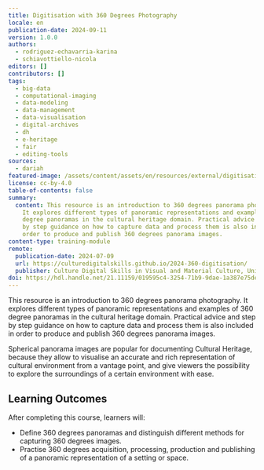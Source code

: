 ```yaml
---
title: Digitisation with 360 Degrees Photography
locale: en
publication-date: 2024-09-11
version: 1.0.0
authors:
  - rodriguez-echavarria-karina
  - schiavottiello-nicola
editors: []
contributors: []
tags:
  - big-data
  - computational-imaging
  - data-modeling
  - data-management
  - data-visualisation
  - digital-archives
  - dh
  - e-heritage
  - fair
  - editing-tools
sources:
  - dariah
featured-image: /assets/content/assets/en/resources/external/digitisation-with-360-degrees-photography/featured-image.png
license: cc-by-4.0
table-of-contents: false
summary:
  content: This resource is an introduction to 360 degrees panorama photography.
    It explores different types of panoramic representations and examples of 360
    degree panoramas in the cultural heritage domain. Practical advice and step
    by step guidance on how to capture data and process them is also included in
    order to produce and publish 360 degrees panorama images.
content-type: training-module
remote:
  publication-date: 2024-07-09
  url: https://culturedigitalskills.github.io/2024-360-digitisation/
  publisher: Culture Digital Skills in Visual and Material Culture, University of Brighton
doi: https://hdl.handle.net/21.11159/019595c4-3254-71b9-9dae-1a387e75decb
---
```

This resource is an introduction to 360 degrees panorama photography. It explores different types of panoramic representations and examples of 360 degree panoramas in the cultural heritage domain. Practical advice and step by step guidance on how to capture data and process them is also included in order to produce and publish 360 degrees panorama images.

Spherical panorama images are popular for documenting Cultural Heritage, because they allow to visualise an accurate and rich representation of cultural environment from a vantage point, and give viewers the possibility to explore the surroundings of a certain environment with ease.

## **Learning Outcomes**

After completing this course, learners will:

* Define 360 degrees panoramas and distinguish different methods for capturing 360 degrees images.
* Practise 360 degrees acquisition, processing, production and publishing of a panoramic representation of a setting or space.

<ExternalResource title="Interested in learning more?" subtitle="Check out the tutorial Digitisation with 360 Degrees Photography" url="https://culturedigitalskills.github.io/2024-360-digitisation/" />
